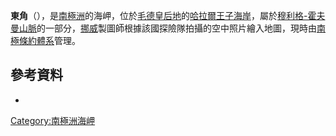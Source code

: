 {{Coord|69|37|S|38|23|E|source:GNIS|display=title}}

'''東角'''（{{lang-en|Austpynten}}），是[[南極洲|南極洲]]的海岬，位於[[毛德皇后地|毛德皇后地]]的[[哈拉爾王子海岸|哈拉爾王子海岸]]，屬於[[穆利格-霍夫曼山脈|穆利格-霍夫曼山脈]]的一部分，[[挪威|挪威]]製圖師根據該國探險隊拍攝的空中照片繪入地圖，現時由[[南極條約體系|南極條約體系]]管理。

==參考資料==
* {{usgs-gazetteer|id=753}}

{{Antarctica-geo-stub}}
[[Category:南極洲海岬|Category:南極洲海岬]]